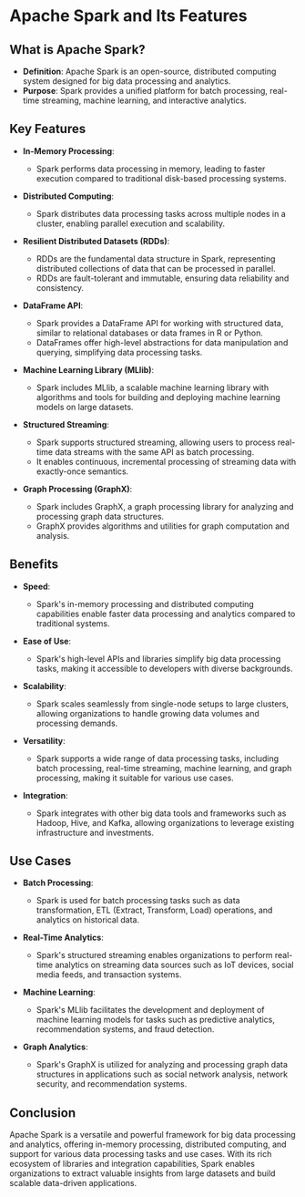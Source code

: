 # Apache Spark and Its Features

## What is Apache Spark?

- **Definition**: Apache Spark is an open-source, distributed computing system designed for big data processing and analytics.
- **Purpose**: Spark provides a unified platform for batch processing, real-time streaming, machine learning, and interactive analytics.

## Key Features

- **In-Memory Processing**:
  - Spark performs data processing in memory, leading to faster execution compared to traditional disk-based processing systems.

- **Distributed Computing**:
  - Spark distributes data processing tasks across multiple nodes in a cluster, enabling parallel execution and scalability.

- **Resilient Distributed Datasets (RDDs)**:
  - RDDs are the fundamental data structure in Spark, representing distributed collections of data that can be processed in parallel.
  - RDDs are fault-tolerant and immutable, ensuring data reliability and consistency.

- **DataFrame API**:
  - Spark provides a DataFrame API for working with structured data, similar to relational databases or data frames in R or Python.
  - DataFrames offer high-level abstractions for data manipulation and querying, simplifying data processing tasks.

- **Machine Learning Library (MLlib)**:
  - Spark includes MLlib, a scalable machine learning library with algorithms and tools for building and deploying machine learning models on large datasets.

- **Structured Streaming**:
  - Spark supports structured streaming, allowing users to process real-time data streams with the same API as batch processing.
  - It enables continuous, incremental processing of streaming data with exactly-once semantics.

- **Graph Processing (GraphX)**:
  - Spark includes GraphX, a graph processing library for analyzing and processing graph data structures.
  - GraphX provides algorithms and utilities for graph computation and analysis.

## Benefits

- **Speed**:
  - Spark's in-memory processing and distributed computing capabilities enable faster data processing and analytics compared to traditional systems.

- **Ease of Use**:
  - Spark's high-level APIs and libraries simplify big data processing tasks, making it accessible to developers with diverse backgrounds.

- **Scalability**:
  - Spark scales seamlessly from single-node setups to large clusters, allowing organizations to handle growing data volumes and processing demands.

- **Versatility**:
  - Spark supports a wide range of data processing tasks, including batch processing, real-time streaming, machine learning, and graph processing, making it suitable for various use cases.

- **Integration**:
  - Spark integrates with other big data tools and frameworks such as Hadoop, Hive, and Kafka, allowing organizations to leverage existing infrastructure and investments.

## Use Cases

- **Batch Processing**:
  - Spark is used for batch processing tasks such as data transformation, ETL (Extract, Transform, Load) operations, and analytics on historical data.

- **Real-Time Analytics**:
  - Spark's structured streaming enables organizations to perform real-time analytics on streaming data sources such as IoT devices, social media feeds, and transaction systems.

- **Machine Learning**:
  - Spark's MLlib facilitates the development and deployment of machine learning models for tasks such as predictive analytics, recommendation systems, and fraud detection.

- **Graph Analytics**:
  - Spark's GraphX is utilized for analyzing and processing graph data structures in applications such as social network analysis, network security, and recommendation systems.

## Conclusion

Apache Spark is a versatile and powerful framework for big data processing and analytics, offering in-memory processing, distributed computing, and support for various data processing tasks and use cases. With its rich ecosystem of libraries and integration capabilities, Spark enables organizations to extract valuable insights from large datasets and build scalable data-driven applications.